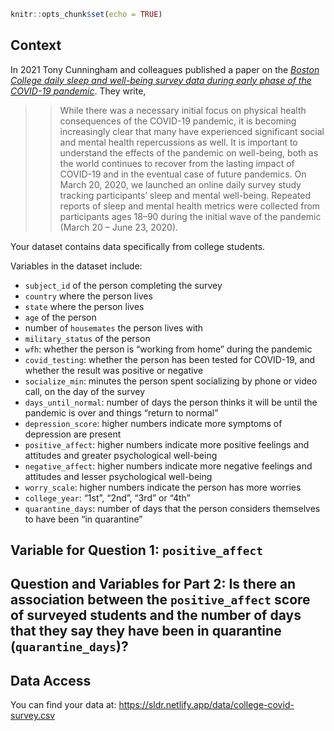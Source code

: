 

```r
knitr::opts_chunk$set(echo = TRUE)
```

## Context

In 2021 Tony Cunningham and colleagues published a paper on the [*Boston College daily sleep and well-being survey data during early phase of the COVID-19 pandemic*](https://www.nature.com/articles/s41597-021-00886-y). They write,

>> While there was a necessary initial focus on physical health consequences of the COVID-19 pandemic, it is becoming increasingly clear that many have experienced significant social and mental health repercussions as well. It is important to understand the effects of the pandemic on well-being, both as the world continues to recover from the lasting impact of COVID-19 and in the eventual case of future pandemics. On March 20, 2020, we launched an online daily survey study tracking participants’ sleep and mental well-being. Repeated reports of sleep and mental health metrics were collected from participants ages 18–90 during the initial wave of the pandemic (March 20 – June 23, 2020). 

Your dataset contains data specifically from college students.

Variables in the dataset include:

- `subject_id` of the person completing the survey
- `country` where the person lives
- `state` where the person lives
- `age` of the person
- number of `housemates` the person lives with
- `military_status` of the person
- `wfh`: whether the person is "working from home" during the pandemic
- `covid_testing`: whether the person has been tested for COVID-19, and whether the result was positive or negative
- `socialize_min`: minutes the person spent socializing by phone or video call, on the day of the survey
- `days_until_normal`: number of days the person thinks it will be until the pandemic is over and things "return to normal" 
- `depression_score`: higher numbers indicate more symptoms of depression are present
- `positive_affect`: higher numbers indicate more positive feelings and attitudes and greater psychological well-being
- `negative_affect`: higher numbers indicate more negative feelings and attitudes and lesser psychological well-being
- `worry_scale`: higher numbers indicate the person has more worries
- `college_year`: "1st", "2nd", "3rd" or "4th"
- `quarantine_days`: number of days that the person considers themselves to have been "in quarantine"

## Variable for Question 1: `positive_affect`

## Question and Variables for Part 2: Is there an association between the `positive_affect` score of surveyed students and the number of days that they say they have been in quarantine (`quarantine_days`)?

## Data Access

You can find your data at: <https://sldr.netlify.app/data/college-covid-survey.csv>

<!-- ## Notes -->
